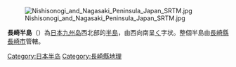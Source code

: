 {{Expand|time=2009-01-26}}
[[File:Nishisonogi_and_Nagasaki_Peninsula_Japan_SRTM.jpg|thumb]]

'''長崎半島'''（{{jpn|j=長崎半島|hg=ながさきはんとう|rm=Nagasaki hantō|f=y}}）為[[日本|日本]][[九州岛|九州岛]]西北部的[[半島|半島]]，由西向南呈[[く|く]]字状。整個半島由[[長崎縣|長崎縣]][[長崎市|長崎市]]管轄。

{{日本之半島}}
{{Japan-geo-stub}}

[[Category:日本半岛|Category:日本半岛]]
[[Category:長崎縣地理|Category:長崎縣地理]]